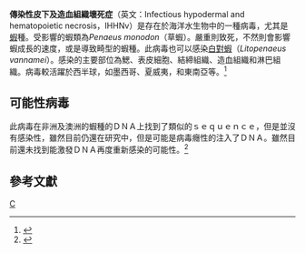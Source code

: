 {{medical}}
{{Speciesbox
| name = ''IHHN virus''
| virus_group = ii
| genus    = Brevidensovirus
| species  = IHHN virus
| Synonyms = Infectious hypodermal and hematopoietic necrosis virus 
}}
'''傳染性皮下及造血組織壞死症'''（英文：Infectious hypodermal and hematopoietic necrosis，IHHNv）是存在於海洋水生物中的一種病毒，尤其是[[蝦|蝦]]種。受影響的蝦類為''Penaeus monodon''（草蝦）。嚴重則致死，不然則會影響蝦成長的速度，或是導致畸型的蝦種。此病毒也可以感染[[白對蝦|白對蝦]]（''Litopenaeus vannamei''）。感染的主要部位為鰓、表皮細胞、結締組織、造血組織和淋巴組織。病毒較活躍於西半球，如墨西哥、夏威夷，和東南亞等。<ref>{{cite web |url=http://aqua.nvri.gov.tw/disSheet.aspx?id=%2Fmyzl4rTifs%3D |title=存档副本 |accessdate=2011年5月17日 |deadurl=yes |archiveurl=https://web.archive.org/web/20160304212852/http://aqua.nvri.gov.tw/disSheet.aspx?id=%2Fmyzl4rTifs%3D |archivedate=2016年3月4日 |df= }}</ref>

==可能性病毒==
此病毒在非洲及澳洲的蝦種的ＤＮＡ上找到了類似的ｓｅｑｕｅｎｃｅ，但是並沒有感染性，雖然目前仍還在研究中，但是可能是病毒癮性的注入了ＤＮＡ。雖然目前還未找到能激發ＤＮＡ再度重新感染的可能性。<ref>{{Cite web |url=http://www.ncbi.nlm.nih.gov/pubmed/16473428 |title=存档副本 |accessdate=2011-05-17 |archive-date=2009-09-06 |archive-url=https://web.archive.org/web/20090906193900/http://www.ncbi.nlm.nih.gov/pubmed/16473428 |dead-url=no }}</ref>

==參考文獻==
{{Reflist}}

{{Veterinary-med-stub}}
{{Taxonbar}}
[[分类:病毒|C]]